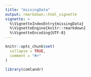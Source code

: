 ```yaml
---
title: "missingData"
output: rmarkdown::html_vignette
vignette: >
  %\VignetteIndexEntry{missingData}
  %\VignetteEngine{knitr::rmarkdown}
  %\VignetteEncoding{UTF-8}
---
```


```r
knitr::opts_chunk$set(
  collapse = TRUE,
  comment = "#>"
)
```

```r
library(comlandr)
```
